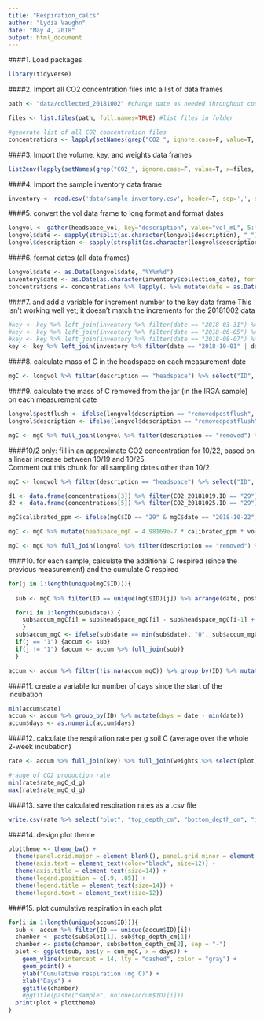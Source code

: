 ```yaml
---
title: "Respiration_calcs"
author: "Lydia Vaughn"
date: "May 4, 2018"
output: html_document
---
```


####1. Load packages
```r
library(tidyverse)
```

####2. Import all CO2 concentration files into a list of data frames
```r
path <- "data/collected_20181002" #change date as needed throughout code.  Also change the differently formatted date in chunk 7.

files <- list.files(path, full.names=TRUE) #list files in folder

#generate list of all CO2 concentration files
concentrations <- lapply(setNames(grep("CO2_", ignore.case=F, value=T, x=files), make.names(gsub("*.csv$", "", gsub("data.collected_20181002.", "", grep("CO2_", ignore.case=F, value=T, x=files))))), read.csv) #change date as needed

```

####3. Import the volume, key, and weights data frames
```r
list2env(lapply(setNames(grep("CO2_", ignore.case=F, value=T, x=files, invert=T), make.names(gsub("*.csv$", "", gsub("data/collected_20181002/", "", grep("CO2_", ignore.case=F, value=T, x=files, invert=T))))), read.csv), envir = .GlobalEnv)
```

####4. Import the sample inventory data frame
```r
inventory <- read.csv('data/sample_inventory.csv', header=T, sep=',', stringsAsFactors=F)
```

####5. convert the vol data frame to long format and format dates
```r
longvol <- gather(headspace_vol, key="description", value="vol_mL", 5:length(names(headspace_vol)))
longvol$date <- sapply(strsplit(as.character(longvol$description), "_"), "[", 2)
longvol$description <- sapply(strsplit(as.character(longvol$description), "_"), "[", 1)
```

####6. format dates (all data frames)
```r
longvol$date <- as.Date(longvol$date, "%Y%m%d")
inventory$date <- as.Date(as.character(inventory$collection_date), format = "%m/%d/%y")
concentrations <- concentrations %>% lapply(. %>% mutate(date = as.Date(date, "%m/%d/%y")))
```

####7. and add a variable for increment number to the key data frame
This isn't working well yet; it doesn't match the increments for the 20181002 data
```r
#key <- key %>% left_join(inventory %>% filter(date == "2018-03-31") %>% select("plot", "top_depth_cm", "bottom_depth_cm", "increment"))
#key <- key %>% left_join(inventory %>% filter(date == "2018-06-05") %>% select("plot", "top_depth_cm", "bottom_depth_cm", "increment"))
#key <- key %>% left_join(inventory %>% filter(date == "2018-08-07") %>% select("plot", "top_depth_cm", "bottom_depth_cm", "increment"))
key <- key %>% left_join(inventory %>% filter(date == "2018-10-01" | date == "2018-10-02") %>% select("plot", "top_depth_cm", "bottom_depth_cm", "increment"))
```

####8. calculate mass of C in the headspace on each measurement date
```r
mgC <- longvol %>% filter(description == "headspace") %>% select("ID", "vol_mL", "date") %>% left_join(bind_rows(concentrations %>% lapply(. %>% select("ID", "postflush", "calibrated_ppm", "date")))) %>% mutate(headspace_mgC = 4.98169e-7 * calibrated_ppm * vol_mL) %>% rename(headspace_mL = vol_mL)
```

####9. calculate the mass of C removed from the jar (in the IRGA sample) on each measurement date
```r
longvol$postflush <- ifelse(longvol$description == "removedpostflush", "yes", "no")
longvol$description <- ifelse(longvol$description == "removedpostflush", "removed", longvol$description)

mgC <- mgC %>% full_join(longvol %>% filter(description == "removed") %>% select("ID", "postflush", "vol_mL", "date") %>% left_join(bind_rows(concentrations %>% lapply(. %>% select("ID", "postflush", "calibrated_ppm", "date")))) %>% mutate(removed_mgC = 4.98169e-7 * calibrated_ppm * vol_mL) %>% rename(removed_mL = vol_mL))
```

####10/2 only: fill in an approximate CO2 concentration for 10/22, based on a linear increase between 10/19 and 10/25.  
Comment out this chunk for all sampling dates other than 10/2
```r
mgC <- longvol %>% filter(description == "headspace") %>% select("ID", "vol_mL", "date") %>% left_join(bind_rows(concentrations %>% lapply(. %>% select("ID", "postflush", "calibrated_ppm", "date")))) 

d1 <- data.frame(concentrations[3]) %>% filter(CO2_20181019.ID == "29")
d2 <- data.frame(concentrations[5]) %>% filter(CO2_20181025.ID == "29")

mgC$calibrated_ppm <- ifelse(mgC$ID == "29" & mgC$date == "2018-10-22", (d1[,4] + d2[,4]) / 2, mgC$calibrated_ppm)

mgC <- mgC %>% mutate(headspace_mgC = 4.98169e-7 * calibrated_ppm * vol_mL) %>% rename(headspace_mL = vol_mL)

mgC <- mgC %>% full_join(longvol %>% filter(description == "removed") %>% select("ID", "postflush", "vol_mL", "date")) %>% mutate(removed_mgC = 4.98169e-7 * calibrated_ppm * vol_mL) %>% rename(removed_mL = vol_mL)
```

####10. for each sample, calculate the additional C respired (since the previous measurement) and the cumulate C respired
```r
for(j in 1:length(unique(mgC$ID))){
  
  sub <- mgC %>% filter(ID == unique(mgC$ID)[j]) %>% arrange(date, postflush) 

  for(i in 1:length(sub$date)) {
    sub$accum_mgC[i] = sub$headspace_mgC[i] - sub$headspace_mgC[i-1] + sub$removed_mgC[i-1]
    }
  sub$accum_mgC <- ifelse(sub$date == min(sub$date), "0", sub$accum_mgC)
  if(j == "1") {accum <- sub}
  if(j != "1") {accum <- accum %>% full_join(sub)}
  }

accum <- accum %>% filter(!is.na(accum_mgC)) %>% group_by(ID) %>% mutate(cum_mgC = cumsum(accum_mgC)) %>% full_join(key)
```

####11. create a variable for number of days since the start of the incubation
```r
min(accum$date)
accum <- accum %>% group_by(ID) %>% mutate(days = date - min(date))
accum$days <- as.numeric(accum$days)
```

####12. calculate the respiration rate per g soil C (average over the whole 2-week incubation)
```r
rate <- accum %>% full_join(key) %>% full_join(weights %>% select(plot, top_depth_cm, wetsoil_g, gwc_drysoil)) %>% filter(days == 14, !is.na(wetsoil_g)) %>% mutate(drysoil_g = wetsoil_g * 100 / (gwc_drysoil + 100), rate_mgC_d_g = cum_mgC / days / drysoil_g) 

#range of CO2 production rate
min(rate$rate_mgC_d_g)
max(rate$rate_mgC_d_g)
```

####13. save the calculated respiration rates as a .csv file
```r
write.csv(rate %>% select("plot", "top_depth_cm", "bottom_depth_cm", "increment", "rate_mgC_d_g"), file = "data/calculated_respiration/respiration_rate_20181002.csv") 
```

####14. design plot theme
```r
plottheme <- theme_bw() + 
  theme(panel.grid.major = element_blank(), panel.grid.minor = element_blank(), panel.background = element_blank()) +
  theme(axis.text = element_text(color="black", size=12)) +
  theme(axis.title = element_text(size=14)) +
  theme(legend.position = c(.9, .85)) +
  theme(legend.title = element_text(size=14)) +
  theme(legend.text = element_text(size=12)) 
```

####15. plot cumulative respiration in each plot
```r
for(i in 1:length(unique(accum$ID))){
  sub <- accum %>% filter(ID == unique(accum$ID)[i])
  chamber <- paste(sub$plot[1], sub$top_depth_cm[1]) 
  chamber <- paste(chamber, sub$bottom_depth_cm[2], sep = "-") 
  plot <- ggplot(sub, aes(y = cum_mgC, x = days)) +
    geom_vline(xintercept = 14, lty = "dashed", color = "gray") +
    geom_point() +
    ylab("Cumulative respiration (mg C)") +
    xlab("Days") +
    ggtitle(chamber)
    #ggtitle(paste("sample", unique(accum$ID)[i]))
  print(plot + plottheme)
}
```

